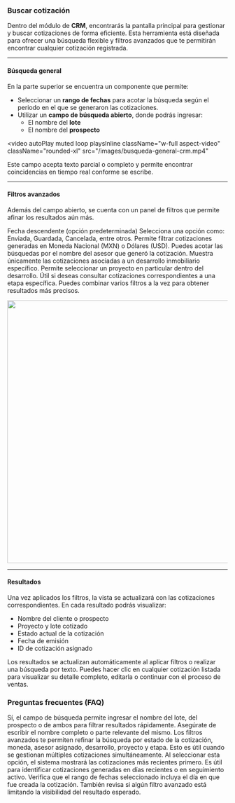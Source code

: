 ### Buscar cotización

Dentro del módulo de **CRM**, encontrarás la pantalla principal para gestionar y buscar cotizaciones de forma eficiente. Esta herramienta está diseñada para ofrecer una búsqueda flexible y filtros avanzados que te permitirán encontrar cualquier cotización registrada.

---

#### Búsqueda general

En la parte superior se encuentra un componente que permite:

- Seleccionar un **rango de fechas** para acotar la búsqueda según el periodo en el que se generaron las cotizaciones.
- Utilizar un **campo de búsqueda abierto**, donde podrás ingresar:
  - El nombre del **lote**
  - El nombre del **prospecto**

<video
  autoPlay
  muted
  loop
  playsInline
  className="w-full aspect-video"
  className="rounded-xl"
  src="/images/busqueda-general-crm.mp4"
></video>

<Note>
  Este campo acepta texto parcial o completo y permite encontrar coincidencias
  en tiempo real conforme se escribe.
</Note>

---

#### Filtros avanzados

Además del campo abierto, se cuenta con un panel de filtros que permite afinar los resultados aún más.

<CardGroup cols={2}>
  <Card title="Ordenar por" icon="calendar">
    Fecha descendente (opción predeterminada)
  </Card>
  <Card title="Filtrar por estado" icon="ellipsis-stroke-vertical">
    Selecciona una opción como: Enviada, Guardada, Cancelada, entre otros.
  </Card>
  <Card title="Filtrar por moneda" icon="money-bill-1">
    Permite filtrar cotizaciones generadas en Moneda Nacional (MXN) o Dólares
    (USD).
  </Card>
  <Card title="Filtrar por asesor" icon="user">
    Puedes acotar las búsquedas por el nombre del asesor que generó la
    cotización.
  </Card>
  <Card title="Filtrar por desarrollo" icon="diagram-project">
    Muestra únicamente las cotizaciones asociadas a un desarrollo inmobiliario
    específico.
  </Card>
  <Card title="Filtrar por proyecto" icon="rectangle-history">
    Permite seleccionar un proyecto en particular dentro del desarrollo.
  </Card>
  <Card title="Filtrar por etapa" icon="tarp">
    Útil si deseas consultar cotizaciones correspondientes a una etapa
    específica.
  </Card>
</CardGroup>

<Note>
  Puedes combinar varios filtros a la vez para obtener resultados más precisos.
</Note>

<img
  className="rounded-xl"
  width="600"
  height="600"
  noZoom
  src="/images/busqueda-avanzada-crm.gif"
/>

---

#### Resultados

Una vez aplicados los filtros, la vista se actualizará con las cotizaciones correspondientes. En cada resultado podrás visualizar:

- Nombre del cliente o prospecto
- Proyecto y lote cotizado
- Estado actual de la cotización
- Fecha de emisión
- ID de cotización asignado

<Check>
  Los resultados se actualizan automáticamente al aplicar filtros o realizar una
  búsqueda por texto.
</Check>

<Note>
  Puedes hacer clic en cualquier cotización listada para visualizar su detalle
  completo, editarla o continuar con el proceso de ventas.
</Note>

### Preguntas frecuentes (FAQ)

<AccordionGroup>

<Accordion title="¿Puedo buscar una cotización por el nombre del lote?">
  Sí, el campo de búsqueda permite ingresar el nombre del lote, del prospecto o
  de ambos para filtrar resultados rápidamente. Asegúrate de escribir el nombre
  completo o parte relevante del mismo.
</Accordion>

<Accordion title="¿Cómo funcionan los filtros avanzados?">
  Los filtros avanzados te permiten refinar la búsqueda por estado de la
  cotización, moneda, asesor asignado, desarrollo, proyecto y etapa. Esto es
  útil cuando se gestionan múltiples cotizaciones simultáneamente.
</Accordion>

<Accordion title="¿Qué orden aplica la opción 'Fecha descendente'?">
  Al seleccionar esta opción, el sistema mostrará las cotizaciones más recientes
  primero. Es útil para identificar cotizaciones generadas en días recientes o
  en seguimiento activo.
</Accordion>

<Accordion title="¿Por qué no aparece mi cotización en los resultados?">
  Verifica que el rango de fechas seleccionado incluya el día en que fue creada
  la cotización. También revisa si algún filtro avanzado está limitando la
  visibilidad del resultado esperado.
</Accordion>

</AccordionGroup>
